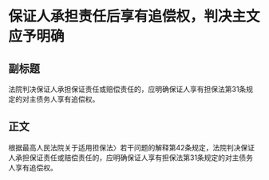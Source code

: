 # 保证人承担责任后享有追偿权，判决主文应予明确
## 副标题
法院判决保证人承担保证责任或赔偿责任的，应明确保证人享有担保法第31条规定的对主债务人享有追偿权。
## 正文
根据最高人民法院关于适用担保法〉若干问题的解释第42条规定，法院判决保证人承担保证责任或赔偿责任的，应明确保证人享有担保法第31条规定的对主债务人享有追偿权。